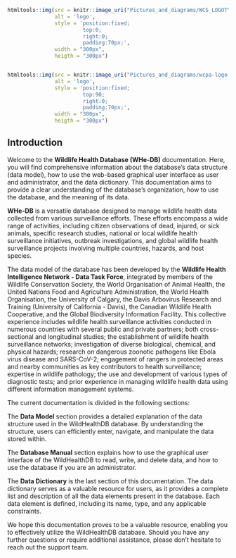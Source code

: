 ```r
htmltools::img(src = knitr::image_uri("Pictures_and_diagrams/WCS_LOGOTYPE.png"), 
               alt = 'logo', 
               style = 'position:fixed; 
                        top:0;
                        right:0; 
                        padding:70px;',
               width = "300px", 
               heigth = "300px")


htmltools::img(src = knitr::image_uri("Pictures_and_diagrams/wcpa-logo.png"), 
               alt = 'logo', 
               style = 'position:fixed; 
                        top:90;
                        right:0; 
                        padding:70px;',
               width = "300px", 
               heigth = "300px")

```

## Introduction {.unnumbered}

Welcome to the **Wildlife Health Database (WHe-DB)** documentation. Here, you will find comprehensive information about the database's data structure (data model), how to use the web-based graphical user interface as user and administrator, and the data dictionary. This documentation aims to provide a clear understanding of the database's organization, how to use the database, and the meaning of its data.

**WHe-DB** is a versatile database designed to manage wildlife health data collected from various surveillance efforts. These efforts encompass a wide range of activities, including citizen observations of dead, injured, or sick animals, specific research studies, national or local wildlife health surveillance initiatives, outbreak investigations, and global wildlife health surveillance projects involving multiple countries, hazards, and host species.

The data model of the database has been developed by the **Wildlife Health Intelligence Network - Data Task Force**, integrated by members of the Wildlife Conservation Society, the World Organisation of Animal Health, the United Nations Food and Agriculture Administration, the World Health Organisation, the University of Calgary, the Davis Arbovirus Research and Training (University of California - Davis), the Canadian Wildlife Health Cooperative, and the Global Biodiversity Information Facility. This collective experience includes wildlife health surveillance activities conducted in numerous countries with several public and private partners; both cross-sectional and longitudinal studies; the establishment of wildlife health surveillance networks; investigation of diverse biological, chemical, and physical hazards; research on dangerous zoonotic pathogens like Ebola virus disease and SARS-CoV-2; engagement of rangers in protected areas and nearby communities as key contributors to health surveillance; expertise in wildlife pathology; the use and development of various types of diagnostic tests; and prior experience in managing wildlife health data using different information management systems. 

The current documentation is divided in the following sections:

The **Data Model** section provides a detailed explanation of the data structure used in the WildHealthDB database. By understanding the structure, users can efficiently enter, navigate, and manipulate the data stored within.

The **Database Manual** section explains how to use the graphical user interface of the WildHealthDB to read, write, and delete data, and how to use the database if you are an administrator.

The **Data Dictionary** is the last section of this documentation. The data dictionary serves as a valuable resource for users, as it provides a complete list and description of all the data elements present in the database. Each data element is defined, including its name, type, and any applicable constraints.

We hope this documentation proves to be a valuable resource, enabling you to effectively utilize the WildHealthDB database. Should you have any further questions or require additional assistance, please don't hesitate to reach out the support team.
